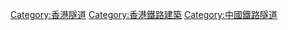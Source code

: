 [[Category:香港隧道|Category:香港隧道]]
[[Category:香港鐵路建築|Category:香港鐵路建築]]
[[Category:中國鐵路隧道|Category:中國鐵路隧道]]